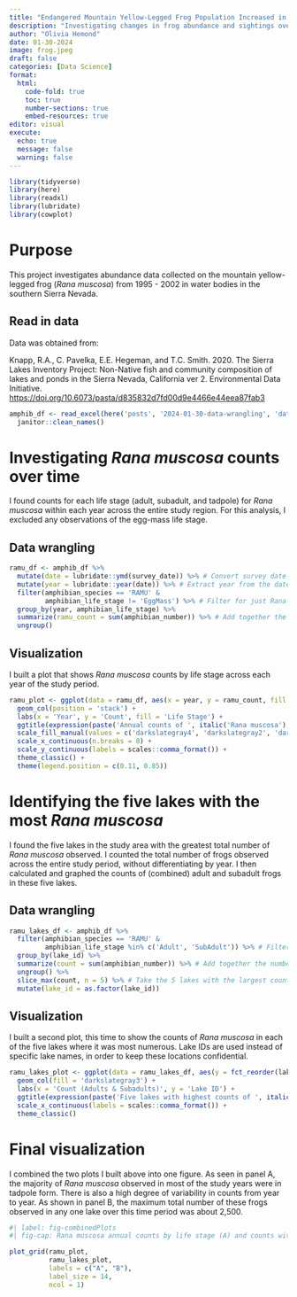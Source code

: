```yaml
---
title: "Endangered Mountain Yellow-Legged Frog Population Increased in 2002"
description: "Investigating changes in frog abundance and sightings over time"
author: "Olivia Hemond"
date: 01-30-2024
image: frog.jpeg
draft: false
categories: [Data Science]
format: 
  html:
    code-fold: true
    toc: true
    number-sections: true
    embed-resources: true
editor: visual
execute: 
  echo: true
  message: false
  warning: false
---
```


```r
library(tidyverse)
library(here)
library(readxl)
library(lubridate)
library(cowplot)
```

# Purpose

This project investigates abundance data collected on the mountain yellow-legged frog (*Rana muscosa*) from 1995 - 2002 in water bodies in the southern Sierra Nevada.

## Read in data

Data was obtained from:

Knapp, R.A., C. Pavelka, E.E. Hegeman, and T.C. Smith. 2020. The Sierra Lakes Inventory Project: Non-Native fish and community composition of lakes and ponds in the Sierra Nevada, California ver 2. Environmental Data Initiative. <https://doi.org/10.6073/pasta/d835832d7fd00d9e4466e44eea87fab3>

```r
amphib_df <- read_excel(here('posts', '2024-01-30-data-wrangling', 'data', 'sierra_amphibians.xlsx')) %>% 
  janitor::clean_names()
```

# Investigating *Rana muscosa* counts over time

I found counts for each life stage (adult, subadult, and tadpole) for *Rana muscosa* within each year across the entire study region. For this analysis, I excluded any observations of the egg-mass life stage.

## Data wrangling

```r
ramu_df <- amphib_df %>% 
  mutate(date = lubridate::ymd(survey_date)) %>% # Convert survey date column to date format
  mutate(year = lubridate::year(date)) %>% # Extract year from the date column
  filter(amphibian_species == 'RAMU' & 
         amphibian_life_stage != 'EggMass') %>% # Filter for just Rana muscosa and exclude egg-mass observations
  group_by(year, amphibian_life_stage) %>% 
  summarize(ramu_count = sum(amphibian_number)) %>% # Add together the number of observed frogs in each year and life stage
  ungroup()
```

## Visualization

I built a plot that shows *Rana muscosa* counts by life stage across each year of the study period.

```r
ramu_plot <- ggplot(data = ramu_df, aes(x = year, y = ramu_count, fill = amphibian_life_stage)) +
  geom_col(position = 'stack') +
  labs(x = 'Year', y = 'Count', fill = 'Life Stage') +
  ggtitle(expression(paste('Annual counts of ', italic('Rana muscosa'), ' by life stage'))) +
  scale_fill_manual(values = c('darkslategray4', 'darkslategray2', 'darkseagreen3')) +
  scale_x_continuous(n.breaks = 8) +
  scale_y_continuous(labels = scales::comma_format()) +
  theme_classic() +
  theme(legend.position = c(0.11, 0.85))
```

# Identifying the five lakes with the most *Rana muscosa*

I found the five lakes in the study area with the greatest total number of *Rana muscosa* observed. I counted the total number of frogs observed across the entire study period, without differentiating by year. I then calculated and graphed the counts of (combined) adult and subadult frogs in these five lakes.

## Data wrangling

```r
ramu_lakes_df <- amphib_df %>% 
  filter(amphibian_species == 'RAMU' & 
         amphibian_life_stage %in% c('Adult', 'SubAdult')) %>% # Filter for just Rana muscosa and just adult/subadults
  group_by(lake_id) %>% 
  summarize(count = sum(amphibian_number)) %>% # Add together the number of observed frogs
  ungroup() %>% 
  slice_max(count, n = 5) %>% # Take the 5 lakes with the largest counts
  mutate(lake_id = as.factor(lake_id))
```

## Visualization

I built a second plot, this time to show the counts of *Rana muscosa* in each of the five lakes where it was most numerous. Lake IDs are used instead of specific lake names, in order to keep these locations confidential.

```r
ramu_lakes_plot <- ggplot(data = ramu_lakes_df, aes(y = fct_reorder(lake_id, count, .desc = FALSE), x = count)) +
  geom_col(fill = 'darkslategray3') +
  labs(x = 'Count (Adults & Subadults)', y = 'Lake ID') +
  ggtitle(expression(paste('Five lakes with highest counts of ', italic('Rana muscosa')))) +
  scale_x_continuous(labels = scales::comma_format()) +
  theme_classic()
```

# Final visualization

I combined the two plots I built above into one figure. As seen in panel A, the majority of *Rana muscosa* observed in most of the study years were in tadpole form. There is also a high degree of variability in counts from year to year. As shown in panel B, the maximum total number of these frogs observed in any one lake over this time period was about 2,500.

```r
#| label: fig-combinedPlots
#| fig-cap: Rana muscosa annual counts by life stage (A) and counts within the five lakes containing the highest number of these frogs (B). 

plot_grid(ramu_plot, 
          ramu_lakes_plot,
          labels = c("A", "B"),
          label_size = 14,
          ncol = 1)
```
